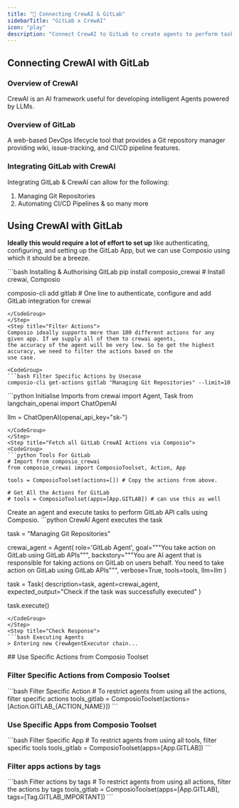 ```yaml
---
title: "🚀 Connecting CrewAI & GitLab"
sidebarTitle: "GitLab x CrewAI"
icon: "play"
description: "Connect CrewAI to GitLab to create agents to perform tasks using natural language"
---
```


## Connecting CrewAI with GitLab

### Overview of CrewAI

CrewAI is an AI framework useful for developing intelligent Agents powered by LLMs.

### Overview of GitLab

A web-based DevOps lifecycle tool that provides a Git repository manager providing wiki, issue-tracking, and CI/CD pipeline features.

### Integrating GitLab with CrewAI

Integrating GitLab & CrewAI can allow for the following:

1. Managing Git Repositories
2. Automating CI/CD Pipelines
& so many more

## Using CrewAI with GitLab

<Steps>
<Step title="Setting Up the Environment">

**Ideally this would require a lot of effort to set up** like authenticating, configuring, and setting up the GitLab App, but we can use Composio using which it should be a breeze.

<CodeGroup>
```bash Installing & Authorising GitLab
pip install composio_crewai # Install crewai, Composio 

composio-cli add gitlab # One line to authenticate, configure and add GitLab integration for crewai
```
</CodeGroup>
</Step>
<Step title="Filter Actions">
Composio ideally supports more than 100 different actions for any given app. If we supply all of them to crewai agents, 
the accuracy of the agent will be very low. So to get the highest accuracy, we need to filter the actions based on the 
use case.

<CodeGroup>
```bash Filter Specific Actions by Usecase
composio-cli get-actions gitlab "Managing Git Repositories" --limit=10
```
</CodeGroup>

</Step>
<Step title="Import Base Packages">

<CodeGroup>
```python Initialise Imports
from crewai import Agent, Task
from langchain_openai import ChatOpenAI

llm = ChatOpenAI(openai_api_key="sk-<OPENAI KEY>")
```
</CodeGroup>
</Step>
<Step title="Fetch all GitLab CrewAI Actions via Composio">
<CodeGroup>
```python Tools For GitLab
# Import from composio_crewai
from composio_crewai import ComposioToolset, Action, App

tools = ComposioToolset(actions=[]) # Copy the actions from above. 

# Get All the Actions for GitLab
# tools = ComposioToolset(apps=[App.GITLAB]) # can use this as well
```
</CodeGroup>
</Step>
<Step title="Execute the Agent">
Create an agent and execute tasks to perform GitLab API calls using Composio. 
<CodeGroup>
```python CrewAI Agent executes the task

task = "Managing Git Repositories"

crewai_agent = Agent(
    role='GitLab Agent',
    goal="""You take action on GitLab using GitLab APIs""",
    backstory="""You are AI agent that is responsible for taking actions on GitLab on users behalf. You need to take action on GitLab using GitLab APIs""",
    verbose=True,
    tools=tools,
    llm=llm
)

task = Task(
    description=task,
    agent=crewai_agent,
    expected_output="Check if the task was successfully executed"
)

task.execute()
```
</CodeGroup>
</Step>
<Step title="Check Response">
```bash Executing Agents
> Entering new CrewAgentExecutor chain...
```
</Step>
</Steps>
## Use Specific Actions from Composio Toolset

### Filter Specific Actions from Composio Toolset

<CodeGroup>
```bash Filter Specific Action
# To restrict agents from using all the actions, filter specific actions
tools_gitlab = ComposioToolset(actions=[Action.GITLAB_{ACTION_NAME}])
```
</CodeGroup>

### Use Specific Apps from Composio Toolset
<CodeGroup>
```bash Filter Specific App
# To restrict agents from using all tools, filter specific tools
tools_gitlab = ComposioToolset(apps=[App.GITLAB])
```
</CodeGroup>

### Filter apps actions by tags 
<CodeGroup>
```bash Filter actions by tags
# To restrict agents from using all actions, filter the actions by tags
tools_gitlab = ComposioToolset(apps=[App.GITLAB], tags=[Tag.GITLAB_IMPORTANT])
```
</CodeGroup>
